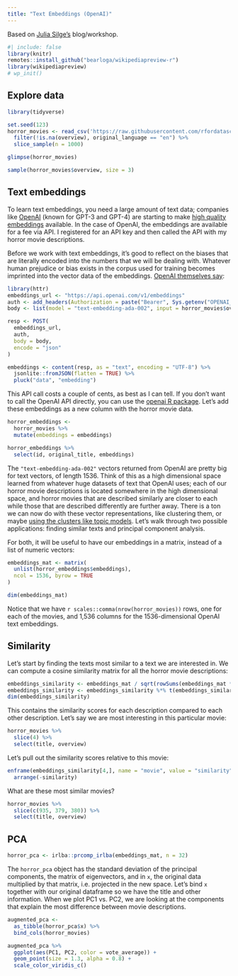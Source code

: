 ```yaml
---
title: "Text Embeddings (OpenAI)"
---
```


Based on [Julia Silge's](https://juliasilge.com/blog/horror-embeddings/) blog/workshop.

```r
#| include: false
library(knitr)
remotes::install_github("bearloga/wikipediapreview-r")
library(wikipediapreview)
# wp_init()
```

## Explore data

```r
library(tidyverse)

set.seed(123)
horror_movies <- read_csv('https://raw.githubusercontent.com/rfordatascience/tidytuesday/master/data/2022/2022-11-01/horror_movies.csv') %>%
  filter(!is.na(overview), original_language == "en") %>%
  slice_sample(n = 1000)

glimpse(horror_movies)

sample(horror_movies$overview, size = 3)
```

## Text embeddings

To learn text embeddings, you need a large amount of text data; companies like [OpenAI](https://openai.com/) (known for GPT-3 and GPT-4) are starting to make [high quality embeddings](https://platform.openai.com/docs/guides/embeddings) available. In the case of OpenAI, the embeddings are available for a fee via API. I registered for an API key and then called the API with my horror movie descriptions.

Before we work with text embeddings, it's good to reflect on the biases that are literally encoded into the numbers that we will be dealing with. Whatever human prejudice or bias exists in the corpus used for training becomes imprinted into the vector data of the embeddings. [OpenAI themselves say](https://platform.openai.com/docs/guides/embeddings/limitations-risks):


```r
library(httr)
embeddings_url <- "https://api.openai.com/v1/embeddings"
auth <- add_headers(Authorization = paste("Bearer", Sys.getenv("OPENAI_API_KEY")))
body <- list(model = "text-embedding-ada-002", input = horror_movies$overview)

resp <- POST(
  embeddings_url,
  auth,
  body = body,
  encode = "json"
)

embeddings <- content(resp, as = "text", encoding = "UTF-8") %>%
  jsonlite::fromJSON(flatten = TRUE) %>%
  pluck("data", "embedding")
```

This API call costs a couple of cents, as best as I can tell. If you don't want to call the OpenAI API directly, you can use the [openai R package](https://irudnyts.github.io/openai/). Let's add these embeddings as a new column with the horror movie data.

```r
horror_embeddings <-
  horror_movies %>%
  mutate(embeddings = embeddings)

horror_embeddings %>%
  select(id, original_title, embeddings)
```

The `"text-embedding-ada-002"` vectors returned from OpenAI are pretty big for text vectors, of length 1536. Think of this as a high dimensional space learned from whatever huge datasets of text that OpenAI uses; each of our horror movie descriptions is located somewhere in the high dimensional space, and horror movies that are described similarly are closer to each while those that are described differently are further away. There is a ton we can now do with these vector representations, like clustering them, or maybe [using the clusters like topic models](https://aclanthology.org/2020.emnlp-main.135). Let's walk through two possible applications: finding similar texts and principal component analysis.

For both, it will be useful to have our embeddings in a matrix, instead of a list of numeric vectors:

```r
embeddings_mat <- matrix(
  unlist(horror_embeddings$embeddings), 
  ncol = 1536, byrow = TRUE
)

dim(embeddings_mat)
```

Notice that we have `r scales::comma(nrow(horror_movies))` rows, one for each of the movies, and 1,536 columns for the 1536-dimensional OpenAI text embeddings.

## Similarity

Let's start by finding the texts most similar to a text we are interested in. We can compute a cosine similarity matrix for all the horror movie descriptions:

```r
embeddings_similarity <- embeddings_mat / sqrt(rowSums(embeddings_mat * embeddings_mat))
embeddings_similarity <- embeddings_similarity %*% t(embeddings_similarity)
dim(embeddings_similarity)
```

This contains the similarity scores for each description compared to each other description. Let's say we are most interesting in this particular movie:

```r
horror_movies %>% 
  slice(4) %>% 
  select(title, overview)
```

Let's pull out the similarity scores relative to this movie:

```r
enframe(embeddings_similarity[4,], name = "movie", value = "similarity") %>%
  arrange(-similarity)
```

What are these most similar movies?

```r
horror_movies %>% 
  slice(c(935, 379, 380)) %>% 
  select(title, overview)
```

## PCA

```r
horror_pca <- irlba::prcomp_irlba(embeddings_mat, n = 32)
```

The `horror_pca` object has the standard deviation of the principal components, the matrix of eigenvectors, and in `x`, the original data multiplied by that matrix, i.e. projected in the new space. Let's bind `x` together with our original dataframe so we have the title and other information. When we plot PC1 vs. PC2, we are looking at the components that explain the most difference between movie descriptions.

```r
augmented_pca <- 
  as_tibble(horror_pca$x) %>%
  bind_cols(horror_movies)

augmented_pca %>%
  ggplot(aes(PC1, PC2, color = vote_average)) +
  geom_point(size = 1.3, alpha = 0.8) +
  scale_color_viridis_c()
```



